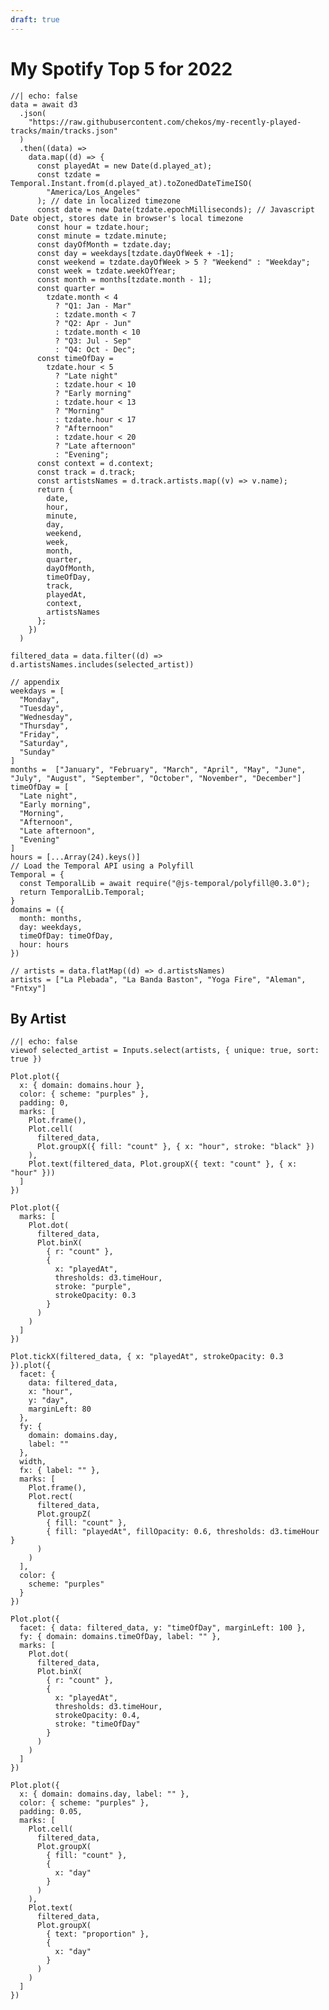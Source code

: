 ```yaml
---
draft: true
---
```

# My Spotify Top 5 for 2022

```ojs
//| echo: false
data = await d3
  .json(
    "https://raw.githubusercontent.com/chekos/my-recently-played-tracks/main/tracks.json"
  )
  .then((data) =>
    data.map((d) => {
      const playedAt = new Date(d.played_at);
      const tzdate = Temporal.Instant.from(d.played_at).toZonedDateTimeISO(
        "America/Los_Angeles"
      ); // date in localized timezone
      const date = new Date(tzdate.epochMilliseconds); // Javascript Date object, stores date in browser's local timezone
      const hour = tzdate.hour;
      const minute = tzdate.minute;
      const dayOfMonth = tzdate.day;
      const day = weekdays[tzdate.dayOfWeek + -1];
      const weekend = tzdate.dayOfWeek > 5 ? "Weekend" : "Weekday";
      const week = tzdate.weekOfYear;
      const month = months[tzdate.month - 1];
      const quarter =
        tzdate.month < 4
          ? "Q1: Jan - Mar"
          : tzdate.month < 7
          ? "Q2: Apr - Jun"
          : tzdate.month < 10
          ? "Q3: Jul - Sep"
          : "Q4: Oct - Dec";
      const timeOfDay =
        tzdate.hour < 5
          ? "Late night"
          : tzdate.hour < 10
          ? "Early morning"
          : tzdate.hour < 13
          ? "Morning"
          : tzdate.hour < 17
          ? "Afternoon"
          : tzdate.hour < 20
          ? "Late afternoon"
          : "Evening";
      const context = d.context;
      const track = d.track;
      const artistsNames = d.track.artists.map((v) => v.name);
      return {
        date,
        hour,
        minute,
        day,
        weekend,
        week,
        month,
        quarter,
        dayOfMonth,
        timeOfDay,
        track,
        playedAt,
        context,
        artistsNames
      };
    })
  )
  
filtered_data = data.filter((d) => d.artistsNames.includes(selected_artist))

// appendix
weekdays = [
  "Monday",
  "Tuesday",
  "Wednesday",
  "Thursday",
  "Friday",
  "Saturday",
  "Sunday"
]
months =  ["January", "February", "March", "April", "May", "June", "July", "August", "September", "October", "November", "December"]
timeOfDay = [
  "Late night",
  "Early morning",
  "Morning",
  "Afternoon",
  "Late afternoon",
  "Evening"
]
hours = [...Array(24).keys()]
// Load the Temporal API using a Polyfill
Temporal = {
  const TemporalLib = await require("@js-temporal/polyfill@0.3.0");
  return TemporalLib.Temporal;
}
domains = ({
  month: months,
  day: weekdays,
  timeOfDay: timeOfDay,
  hour: hours
})

// artists = data.flatMap((d) => d.artistsNames)
artists = ["La Plebada", "La Banda Baston", "Yoga Fire", "Aleman", "Fntxy"]
```


## By Artist
```ojs
//| echo: false
viewof selected_artist = Inputs.select(artists, { unique: true, sort: true })
```

```ojs
Plot.plot({
  x: { domain: domains.hour },
  color: { scheme: "purples" },
  padding: 0,
  marks: [
    Plot.frame(),
    Plot.cell(
      filtered_data,
      Plot.groupX({ fill: "count" }, { x: "hour", stroke: "black" })
    ),
    Plot.text(filtered_data, Plot.groupX({ text: "count" }, { x: "hour" }))
  ]
})
```


```ojs
Plot.plot({
  marks: [
    Plot.dot(
      filtered_data,
      Plot.binX(
        { r: "count" },
        {
          x: "playedAt",
          thresholds: d3.timeHour,
          stroke: "purple",
          strokeOpacity: 0.3
        }
      )
    )
  ]
})
```


```ojs
Plot.tickX(filtered_data, { x: "playedAt", strokeOpacity: 0.3 }).plot({
  facet: {
    data: filtered_data,
    x: "hour",
    y: "day",
    marginLeft: 80
  },
  fy: {
    domain: domains.day,
    label: ""
  },
  width,
  fx: { label: "" },
  marks: [
    Plot.frame(),
    Plot.rect(
      filtered_data,
      Plot.groupZ(
        { fill: "count" },
        { fill: "playedAt", fillOpacity: 0.6, thresholds: d3.timeHour }
      )
    )
  ],
  color: {
    scheme: "purples"
  }
})
```


```ojs
Plot.plot({
  facet: { data: filtered_data, y: "timeOfDay", marginLeft: 100 },
  fy: { domain: domains.timeOfDay, label: "" },
  marks: [
    Plot.dot(
      filtered_data,
      Plot.binX(
        { r: "count" },
        {
          x: "playedAt",
          thresholds: d3.timeHour,
          strokeOpacity: 0.4,
          stroke: "timeOfDay"
        }
      )
    )
  ]
})
```


```ojs
Plot.plot({
  x: { domain: domains.day, label: "" },
  color: { scheme: "purples" },
  padding: 0.05,
  marks: [
    Plot.cell(
      filtered_data,
      Plot.groupX(
        { fill: "count" },
        {
          x: "day"
        }
      )
    ),
    Plot.text(
      filtered_data,
      Plot.groupX(
        { text: "proportion" },
        {
          x: "day"
        }
      )
    )
  ]
})
```
